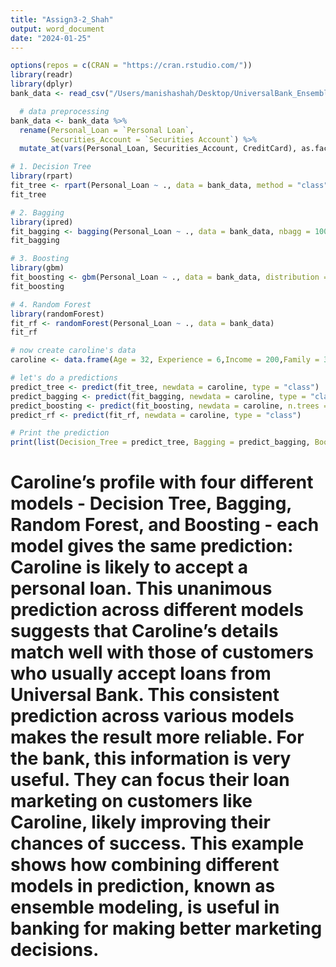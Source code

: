 ```yaml
---
title: "Assign3-2_Shah"
output: word_document
date: "2024-01-25"
---
```


```r
options(repos = c(CRAN = "https://cran.rstudio.com/"))
library(readr)
library(dplyr)
bank_data <- read_csv("/Users/manishashah/Desktop/UniversalBank_Ensemble(1).csv")

  # data preprocessing
bank_data <- bank_data %>%
  rename(Personal_Loan = `Personal Loan`, 
         Securities_Account = `Securities Account`) %>%
  mutate_at(vars(Personal_Loan, Securities_Account, CreditCard), as.factor)
```
```r
# 1. Decision Tree
library(rpart)
fit_tree <- rpart(Personal_Loan ~ ., data = bank_data, method = "class")
fit_tree
```

```r
# 2. Bagging
library(ipred)
fit_bagging <- bagging(Personal_Loan ~ ., data = bank_data, nbagg = 100, coob = TRUE)
fit_bagging
```

```r
# 3. Boosting
library(gbm)
fit_boosting <- gbm(Personal_Loan ~ ., data = bank_data, distribution = "bernoulli", n.trees = 100, verbose = FALSE)
fit_boosting
```

```r
# 4. Random Forest
library(randomForest)
fit_rf <- randomForest(Personal_Loan ~ ., data = bank_data)
fit_rf
```

```r
# now create caroline's data
caroline <- data.frame(Age = 32, Experience = 6,Income = 200,Family = 3,Education = 3, Mortgage = 0, Securities_Account = factor(1, levels = levels(bank_data$Securities_Account)), CreditCard = factor(1, levels = levels(bank_data$CreditCard)))

# let's do a predictions
predict_tree <- predict(fit_tree, newdata = caroline, type = "class")
predict_bagging <- predict(fit_bagging, newdata = caroline, type = "class")
predict_boosting <- predict(fit_boosting, newdata = caroline, n.trees = 100, type = "response")
predict_rf <- predict(fit_rf, newdata = caroline, type = "class")

# Print the prediction
print(list(Decision_Tree = predict_tree, Bagging = predict_bagging, Boosting = predict_boosting, Random_Forest = predict_rf))
```

#  Caroline's profile with four different models - Decision Tree, Bagging, Random Forest, and Boosting - each model gives the same prediction: Caroline is likely to accept a personal loan. This unanimous prediction across different models suggests that Caroline's details match well with those of customers who usually accept loans from Universal Bank. This consistent prediction across various models makes the result more reliable. For the bank, this information is very useful. They can focus their loan marketing on customers like Caroline, likely improving their chances of success. This example shows how combining different models in prediction, known as ensemble modeling, is useful in banking for making better marketing decisions.

